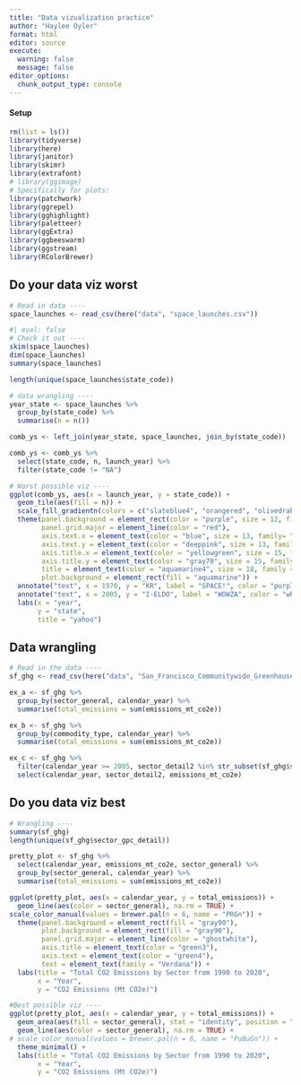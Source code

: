 ```yaml
---
title: "Data vizualization practice"
author: "Haylee Oyler"
format: html
editor: source
execute:
  warning: false
  message: false
editor_options: 
  chunk_output_type: console
---
```


#### Setup
```r
rm(list = ls())
library(tidyverse)
library(here)
library(janitor)
library(skimr)
library(extrafont)
# library(ggimage)
# Specifically for plots:
library(patchwork)
library(ggrepel)
library(gghighlight)
library(paletteer)
library(ggExtra)
library(ggbeeswarm)
library(ggstream)
library(RColorBrewer)
```

## Do your data viz worst

```r
# Read in data ----
space_launches <- read_csv(here("data", "space_launches.csv"))
```

```r
#| eval: false
# Check it out ----
skim(space_launches)
dim(space_launches)
summary(space_launches)

length(unique(space_launches$state_code))
```

```r
# data wrangling ----
year_state <- space_launches %>% 
  group_by(state_code) %>% 
  summarise(n = n())

comb_ys <- left_join(year_state, space_launches, join_by(state_code))

comb_ys <- comb_ys %>% 
  select(state_code, n, launch_year) %>% 
  filter(state_code != "NA")
```

```r
# Worst possible viz ----
ggplot(comb_ys, aes(x = launch_year, y = state_code)) + 
  geom_tile(aes(fill = n)) +
  scale_fill_gradientn(colors = c("slateblue4", "orangered", "olivedrab", "khaki")) +
  theme(panel.background = element_rect(color = "purple", size = 12, fill = "yellow3"),
        panel.grid.major = element_line(color = "red"),
        axis.text.x = element_text(color = "blue", size = 13, family= "Ink Free"),
        axis.text.y = element_text(color = "deeppink", size = 13, family= "Ink Free"),
        axis.title.x = element_text(color = "yellowgreen", size = 15, family= "Segoe Print"),
        axis.title.y = element_text(color = "gray70", size = 15, family= "Segoe Print"),
        title = element_text(color = "aquamarine4", size = 18, family = "Impact"), 
        plot.background = element_rect(fill = "aquamarine")) +
  annotate("text", x = 1970, y = "KR", label = "SPACE!", color = "purple") + 
  annotate("text", x = 2005, y = "I-ELDO", label = "WOWZA", color = "white") +
  labs(x = "year", 
       y = "state", 
       title = "yahoo")

```

## Data wrangling

```r
# Read in the data ----
sf_ghg <- read_csv(here("data", "San_Francisco_Communitywide_Greenhouse_Gas_Inventory.csv")) %>% clean_names()
```

```r
ex_a <- sf_ghg %>% 
  group_by(sector_general, calendar_year) %>% 
  summarise(total_emissions = sum(emissions_mt_co2e))

ex_b <- sf_ghg %>% 
  group_by(commodity_type, calendar_year) %>% 
  summarise(total_emissions = sum(emissions_mt_co2e))

ex_c <- sf_ghg %>% 
  filter(calendar_year >= 2005, sector_detail2 %in% str_subset(sf_ghg$sector_detail2, "PG&E")) %>%
  select(calendar_year, sector_detail2, emissions_mt_co2e)
```

## Do you data viz best

```r
# Wrangling ----
summary(sf_ghg)
length(unique(sf_ghg$sector_gpc_detail))

pretty_plot <- sf_ghg %>% 
  select(calendar_year, emissions_mt_co2e, sector_general) %>% 
  group_by(sector_general, calendar_year) %>% 
  summarise(total_emissions = sum(emissions_mt_co2e))
```

```r
ggplot(pretty_plot, aes(x = calendar_year, y = total_emissions)) + 
  geom_line(aes(color = sector_general), na.rm = TRUE) +
scale_color_manual(values = brewer.pal(n = 6, name = "PRGn")) +
  theme(panel.background = element_rect(fill = "gray90"), 
        plot.background = element_rect(fill = "gray90"), 
        panel.grid.major = element_line(color = "ghostwhite"), 
        axis.title = element_text(color = "green3"), 
        axis.text = element_text(color = "green4"), 
        text = element_text(family = "Verdana")) +
  labs(title = "Total CO2 Emissions by Sector from 1990 to 2020", 
       x = "Year", 
       y = "CO2 Emissions (Mt CO2e)")
```


```r
#Best possible viz ----
ggplot(pretty_plot, aes(x = calendar_year, y = total_emissions)) + 
  geom_area(aes(fill = sector_general), stat = "identity", position = "stack", alpha = 0.5, na.rm = TRUE) +
  geom_line(aes(color = sector_general), na.rm = TRUE) +
# scale_color_manual(values = brewer.pal(n = 6, name = "PuBuGn")) +
  theme_minimal() +
  labs(title = "Total CO2 Emissions by Sector from 1990 to 2020", 
       x = "Year", 
       y = "CO2 Emissions (Mt CO2e)")
```

